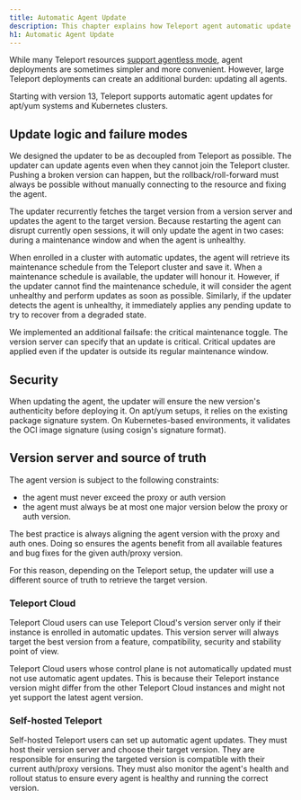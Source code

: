 ```yaml
---
title: Automatic Agent Update
description: This chapter explains how Teleport agent automatic update is working.
h1: Automatic Agent Update
---
```


While many Teleport resources [support agentless
mode](../faq.mdx#can-teleport-be-deployed-in-agentless-mode), agent deployments
are sometimes simpler and more convenient. However, large Teleport deployments
can create an additional burden: updating all agents.

Starting with version 13, Teleport supports automatic agent updates for apt/yum
systems and Kubernetes clusters.

## Update logic and failure modes

We designed the updater to be as decoupled from Teleport as possible. The
updater can update agents even when they cannot join the Teleport cluster.
Pushing a broken version can happen, but the rollback/roll-forward must always
be possible without manually connecting to the resource and fixing the agent.

The updater recurrently fetches the target version from a version server and
updates the agent to the target version. Because restarting the agent can
disrupt currently open sessions, it will only update the agent in two cases:
during a maintenance window and when the agent is unhealthy.

When enrolled in a cluster with automatic updates, the agent will retrieve
its maintenance schedule from the Teleport cluster and save it. When a
maintenance schedule is available, the updater will honour it. However, if
the updater cannot find the maintenance schedule, it will consider the agent
unhealthy and perform updates as soon as possible. Similarly, if the updater
detects the agent is unhealthy, it immediately applies any pending update to
try to recover from a degraded state.

We implemented an additional failsafe: the critical maintenance toggle.
The version server can specify that an update is critical. Critical updates are
applied even if the updater is outside its regular maintenance window.

## Security

When updating the agent, the updater will ensure the new version's authenticity
before deploying it. On apt/yum setups, it relies on the existing package
signature system. On Kubernetes-based environments, it validates the OCI image
signature (using cosign's signature format).

## Version server and source of truth

The agent version is subject to the following constraints:

- the agent must never exceed the proxy or auth version
- the agent must always be at most one major version below the proxy or auth
  version.

The best practice is always aligning the agent version with the proxy and auth
ones. Doing so ensures the agents benefit from all available features and bug
fixes for the given auth/proxy version.

For this reason, depending on the Teleport setup, the updater will use a
different source of truth to retrieve the target version.

### Teleport Cloud

Teleport Cloud users can use Teleport Cloud's version server only if their
instance is enrolled in automatic updates. This version server will always
target the best version from a feature, compatibility, security and stability
point of view.

Teleport Cloud users whose control plane is not automatically updated must not use
automatic agent updates. This is because their Teleport instance version might
differ from the other Teleport Cloud instances and might not yet support the
latest agent version.

### Self-hosted Teleport

Self-hosted Teleport users can set up automatic agent updates. They must host
their version server and choose their target version. They are responsible for
ensuring the targeted version is compatible with their current auth/proxy
versions. They must also monitor the agent's health and rollout status to
ensure every agent is healthy and running the correct version.
